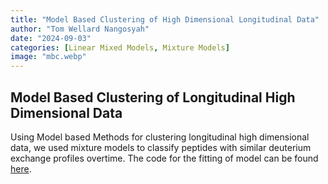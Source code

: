 ```yaml
---
title: "Model Based Clustering of High Dimensional Longitudinal Data"
author: "Tom Wellard Nangosyah"
date: "2024-09-03"
categories: [Linear Mixed Models, Mixture Models]
image: "mbc.webp"
---
```


## Model Based Clustering of Longitudinal High Dimensional Data

Using Model based Methods for clustering longitudinal high dimensional data, we used mixture models to classify peptides with similar deuterium exchange profiles overtime. The code for the fitting of model can be found [here](https://github.com/nangosyah/Master-Thesis-MBCLHD-2024){target="blank"}.
